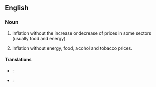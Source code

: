 ==English==

===Noun===
{{en-noun|head=[[core]] [[inflation]]|-|s}}

# {{economics}} Inflation without the increase or decrease of prices in some sectors (usually food and energy).
# {{economics|in the Eurozone}} Inflation without energy, food, alcohol and tobacco prices.

====Translations====
{{trans-top|inflation without the increase or decrease of prices in some sectors}}
{{trans-mid}}
{{trans-bottom}}

{{trans-top|Eurozone: inflation without energy, food, alcohol and tobacco prices}}
{{trans-mid}}
{{trans-bottom}}

{{checktrans-top}}
* {{ttbc|fi}}: {{t-|fi|pohjainflaatio}}
* {{ttbc|fr}}: {{t|fr|inflation sous-jacente}}
{{checktrans-bottom}}